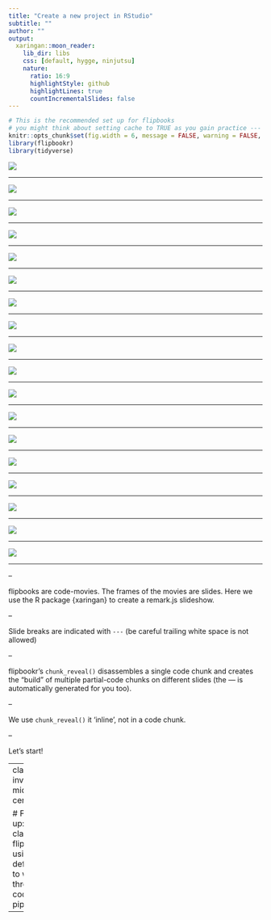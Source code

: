 ```yaml
---
title: "Create a new project in RStudio"
subtitle: ""
author: ""
output:
  xaringan::moon_reader:
    lib_dir: libs
    css: [default, hygge, ninjutsu]
    nature:
      ratio: 16:9
      highlightStyle: github
      highlightLines: true
      countIncrementalSlides: false
---
```



```r
# This is the recommended set up for flipbooks
# you might think about setting cache to TRUE as you gain practice --- building flipbooks from scratch can be time consuming
knitr::opts_chunk$set(fig.width = 6, message = FALSE, warning = FALSE, comment = "", cache = F)
library(flipbookr)
library(tidyverse)
```





![](img/open-new-rproj.png)

---


![](img/select-new-dir.png)

---

![](img/select-proj-type.png)

---

![](img/create-new-proj.png)

---

![](img/open-new-rproj.png)

---


![](img/select-new-dir.png)

---

![](img/select-proj-type.png)

---

![](img/create-new-proj.png)

---

![](img/terminal-empty.png)

---

![](img/pwd-1.png)

---

![](img/pwd-2.png)

---

![](img/mkdir-docs.png)

---

![](img/mkdir-data.png)

---

![](img/mkdir-img.png)

---

![](img/cd-docs.png)

---

![](img/touch-rscript-docs.png)

---

![](img/open-rscript-console.png)

---


![](img/load-lib-save.png)


---


--

flipbooks are code-movies.  The frames of the movies are slides. Here we use the R package {xaringan} to create a remark.js slideshow. 

--

Slide breaks are indicated with `---` (be careful trailing white space is not allowed)

--

flipbookr's `chunk_reveal()` disassembles a single code chunk and creates the "build" of multiple partial-code chunks on different slides (the --- is automatically generated for you too).  

--

We use `chunk_reveal()` it 'inline', not in a code chunk. 

--

Let's start!



---
class: inverse, middle, center


# First up: classic flipbook, using defaults to walk through code pipeline


---


